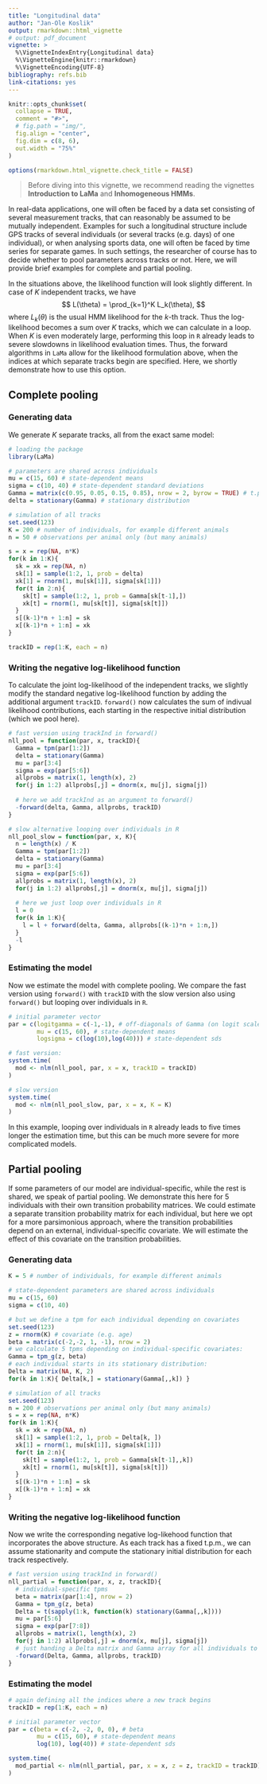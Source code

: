 ```yaml
---
title: "Longitudinal data"
author: "Jan-Ole Koslik"
output: rmarkdown::html_vignette
# output: pdf_document
vignette: >
  %\VignetteIndexEntry{Longitudinal data}
  %\VignetteEngine{knitr::rmarkdown}
  %\VignetteEncoding{UTF-8}
bibliography: refs.bib
link-citations: yes
---
```


```r
knitr::opts_chunk$set(
  collapse = TRUE,
  comment = "#>",
  # fig.path = "img/",
  fig.align = "center",
  fig.dim = c(8, 6),
  out.width = "75%"
)

options(rmarkdown.html_vignette.check_title = FALSE)
```

> Before diving into this vignette, we recommend reading the vignettes **Introduction to LaMa** and **Inhomogeneous HMMs**.

In real-data applications, one will often be faced by a data set consisting of several measurement tracks, that can reasonably be assumed to be mutually independent. Examples for such a longitudinal structure include GPS tracks of several individuals (or several tracks (e.g. days) of one individual), or when analysing sports data, one will often be faced by time series for separate games. In such settings, the researcher of course has to decide whether to pool parameters across tracks or not. Here, we will provide brief examples for complete and partial pooling.

In the situations above, the likelihood function will look slightly different. In case of $K$ independent tracks, we have
$$
L(\theta) = \prod_{k=1}^K L_k(\theta),
$$
where $L_k(\theta)$ is the usual HMM likelihood for the $k$-th track. Thus the log-likelihood becomes a sum over $K$ tracks, which we can calculate in a loop. When $K$ is even moderately large, performing this loop in `R` already leads to severe slowdowns in likelihood evaluation times. Thus, the forward algorithms in `LaMa` allow for the likelihood formulation above, when the indices at which separate tracks begin are specified. Here, we shortly demonstrate how to use this option.

## Complete pooling

### Generating data

We generate $K$ separate tracks, all from the exact same model:

```r
# loading the package
library(LaMa)
```

```r
# parameters are shared across individuals
mu = c(15, 60) # state-dependent means
sigma = c(10, 40) # state-dependent standard deviations
Gamma = matrix(c(0.95, 0.05, 0.15, 0.85), nrow = 2, byrow = TRUE) # t.p.m.
delta = stationary(Gamma) # stationary distribution

# simulation of all tracks
set.seed(123)
K = 200 # number of individuals, for example different animals
n = 50 # observations per animal only (but many animals)

s = x = rep(NA, n*K)
for(k in 1:K){
  sk = xk = rep(NA, n)
  sk[1] = sample(1:2, 1, prob = delta)
  xk[1] = rnorm(1, mu[sk[1]], sigma[sk[1]])
  for(t in 2:n){
    sk[t] = sample(1:2, 1, prob = Gamma[sk[t-1],]) 
    xk[t] = rnorm(1, mu[sk[t]], sigma[sk[t]])
  }
  s[(k-1)*n + 1:n] = sk
  x[(k-1)*n + 1:n] = xk
}

trackID = rep(1:K, each = n)
```

### Writing the negative log-likelihood function

To calculate the joint log-likelihood of the independent tracks, we slightly modify the standard negative log-likelihood function by adding the additional argument `trackID`. `forward()` now calculates the sum of indivual likelihood contributions, each starting in the respective initial distribution (which we pool here).

```r
# fast version using trackInd in forward()
nll_pool = function(par, x, trackID){
  Gamma = tpm(par[1:2])
  delta = stationary(Gamma)
  mu = par[3:4]
  sigma = exp(par[5:6])
  allprobs = matrix(1, length(x), 2)
  for(j in 1:2) allprobs[,j] = dnorm(x, mu[j], sigma[j])
  
  # here we add trackInd as an argument to forward()
  -forward(delta, Gamma, allprobs, trackID)
}

# slow alternative looping over individuals in R
nll_pool_slow = function(par, x, K){
  n = length(x) / K
  Gamma = tpm(par[1:2])
  delta = stationary(Gamma)
  mu = par[3:4]
  sigma = exp(par[5:6])
  allprobs = matrix(1, length(x), 2)
  for(j in 1:2) allprobs[,j] = dnorm(x, mu[j], sigma[j])
  
  # here we just loop over individuals in R
  l = 0
  for(k in 1:K){
    l = l + forward(delta, Gamma, allprobs[(k-1)*n + 1:n,])
  }
  -l
}
```

### Estimating the model

Now we estimate the model with complete pooling. We compare the fast version using `forward()` with `trackID` with the slow version also using `forward()` but looping over individuals in `R`.
```r
# initial parameter vector
par = c(logitgamma = c(-1,-1), # off-diagonals of Gamma (on logit scale)
        mu = c(15, 60), # state-dependent means
        logsigma = c(log(10),log(40))) # state-dependent sds

# fast version:
system.time(
  mod <- nlm(nll_pool, par, x = x, trackID = trackID)
)

# slow version
system.time(
  mod <- nlm(nll_pool_slow, par, x = x, K = K)
)
```

In this example, looping over individuals in `R` already leads to five times longer the estimation time, but this can be much more severe for more complicated models.

## Partial pooling

If some parameters of our model are individual-specific, while the rest is shared, we speak of partial pooling. We demonstrate this here for 5 individuals with their own transition probability matrices. We could estimate a separate transition probability matrix for each individual, but here we opt for a more parsimonious approach, where the transition probabilities depend on an external, individual-specific covariate. We will estimate the effect of this covariate on the transition probabilities.

### Generating data

```r
K = 5 # number of individuals, for example different animals

# state-dependent parameters are shared across individuals
mu = c(15, 60)
sigma = c(10, 40)

# but we define a tpm for each individual depending on covariates
set.seed(123)
z = rnorm(K) # covariate (e.g. age)
beta = matrix(c(-2,-2, 1, -1), nrow = 2)
# we calculate 5 tpms depending on individual-specific covariates:
Gamma = tpm_g(z, beta)
# each individual starts in its stationary distribution:
Delta = matrix(NA, K, 2)
for(k in 1:K){ Delta[k,] = stationary(Gamma[,,k]) }

# simulation of all tracks
set.seed(123)
n = 200 # observations per animal only (but many animals)
s = x = rep(NA, n*K)
for(k in 1:K){
  sk = xk = rep(NA, n)
  sk[1] = sample(1:2, 1, prob = Delta[k, ])
  xk[1] = rnorm(1, mu[sk[1]], sigma[sk[1]])
  for(t in 2:n){
    sk[t] = sample(1:2, 1, prob = Gamma[sk[t-1],,k]) 
    xk[t] = rnorm(1, mu[sk[t]], sigma[sk[t]])
  }
  s[(k-1)*n + 1:n] = sk
  x[(k-1)*n + 1:n] = xk
}
```

### Writing the negative log-likelihood function

Now we write the corresponding negative log-likehood function that incorporates the above structure. As each track has a fixed t.p.m., we can assume stationarity and compute the stationary initial distribution for each track respectively.

```r
# fast version using trackInd in forward()
nll_partial = function(par, x, z, trackID){
  # individual-specific tpms
  beta = matrix(par[1:4], nrow = 2)
  Gamma = tpm_g(z, beta)
  Delta = t(sapply(1:k, function(k) stationary(Gamma[,,k])))
  mu = par[5:6]
  sigma = exp(par[7:8])
  allprobs = matrix(1, length(x), 2)
  for(j in 1:2) allprobs[,j] = dnorm(x, mu[j], sigma[j])
  # just handing a Delta matrix and Gamma array for all individuals to forward()
  -forward(Delta, Gamma, allprobs, trackID)
}
```

### Estimating the model

```r
# again defining all the indices where a new track begins
trackID = rep(1:K, each = n)

# initial parameter vector
par = c(beta = c(-2, -2, 0, 0), # beta
        mu = c(15, 60), # state-dependent means
        log(10), log(40)) # state-dependent sds

system.time(
  mod_partial <- nlm(nll_partial, par, x = x, z = z, trackID = trackID)
)
```